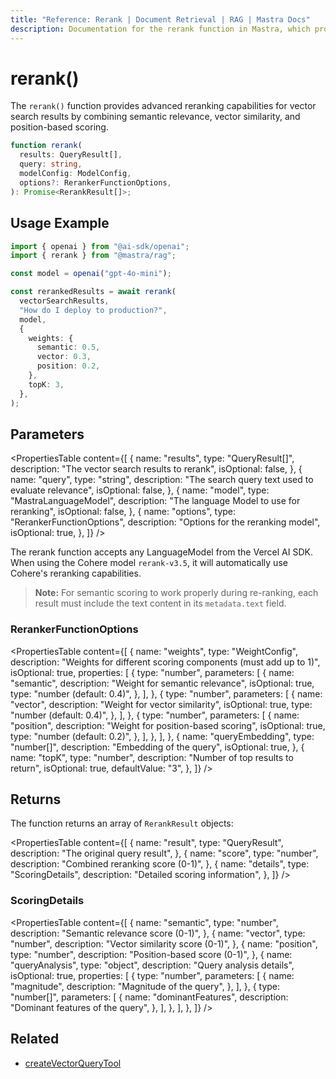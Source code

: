 ---
title: "Reference: Rerank | Document Retrieval | RAG | Mastra Docs"
description: Documentation for the rerank function in Mastra, which provides advanced reranking capabilities for vector search results.
---

# rerank()

The `rerank()` function provides advanced reranking capabilities for vector search results by combining semantic relevance, vector similarity, and position-based scoring.

```typescript
function rerank(
  results: QueryResult[],
  query: string,
  modelConfig: ModelConfig,
  options?: RerankerFunctionOptions,
): Promise<RerankResult[]>;
```

## Usage Example

```typescript
import { openai } from "@ai-sdk/openai";
import { rerank } from "@mastra/rag";

const model = openai("gpt-4o-mini");

const rerankedResults = await rerank(
  vectorSearchResults,
  "How do I deploy to production?",
  model,
  {
    weights: {
      semantic: 0.5,
      vector: 0.3,
      position: 0.2,
    },
    topK: 3,
  },
);
```

## Parameters

<PropertiesTable
  content={[
    {
      name: "results",
      type: "QueryResult[]",
      description: "The vector search results to rerank",
      isOptional: false,
    },
    {
      name: "query",
      type: "string",
      description: "The search query text used to evaluate relevance",
      isOptional: false,
    },
    {
      name: "model",
      type: "MastraLanguageModel",
      description: "The language Model to use for reranking",
      isOptional: false,
    },
    {
      name: "options",
      type: "RerankerFunctionOptions",
      description: "Options for the reranking model",
      isOptional: true,
    },
  ]}
/>

The rerank function accepts any LanguageModel from the Vercel AI SDK. When using the Cohere model `rerank-v3.5`, it will automatically use Cohere's reranking capabilities.

> **Note:** For semantic scoring to work properly during re-ranking, each result must include the text content in its `metadata.text` field.

### RerankerFunctionOptions

<PropertiesTable
  content={[
    {
      name: "weights",
      type: "WeightConfig",
      description:
        "Weights for different scoring components (must add up to 1)",
      isOptional: true,
      properties: [
        {
          type: "number",
          parameters: [
            {
              name: "semantic",
              description: "Weight for semantic relevance",
              isOptional: true,
              type: "number (default: 0.4)",
            },
          ],
        },
        {
          type: "number",
          parameters: [
            {
              name: "vector",
              description: "Weight for vector similarity",
              isOptional: true,
              type: "number (default: 0.4)",
            },
          ],
        },
        {
          type: "number",
          parameters: [
            {
              name: "position",
              description: "Weight for position-based scoring",
              isOptional: true,
              type: "number (default: 0.2)",
            },
          ],
        },
      ],
    },
    {
      name: "queryEmbedding",
      type: "number[]",
      description: "Embedding of the query",
      isOptional: true,
    },
    {
      name: "topK",
      type: "number",
      description: "Number of top results to return",
      isOptional: true,
      defaultValue: "3",
    },
  ]}
/>

## Returns

The function returns an array of `RerankResult` objects:

<PropertiesTable
  content={[
    {
      name: "result",
      type: "QueryResult",
      description: "The original query result",
    },
    {
      name: "score",
      type: "number",
      description: "Combined reranking score (0-1)",
    },
    {
      name: "details",
      type: "ScoringDetails",
      description: "Detailed scoring information",
    },
  ]}
/>

### ScoringDetails

<PropertiesTable
  content={[
    {
      name: "semantic",
      type: "number",
      description: "Semantic relevance score (0-1)",
    },
    {
      name: "vector",
      type: "number",
      description: "Vector similarity score (0-1)",
    },
    {
      name: "position",
      type: "number",
      description: "Position-based score (0-1)",
    },
    {
      name: "queryAnalysis",
      type: "object",
      description: "Query analysis details",
      isOptional: true,
      properties: [
        {
          type: "number",
          parameters: [
            {
              name: "magnitude",
              description: "Magnitude of the query",
            },
          ],
        },
        {
          type: "number[]",
          parameters: [
            {
              name: "dominantFeatures",
              description: "Dominant features of the query",
            },
          ],
        },
      ],
    },
  ]}
/>

## Related

- [createVectorQueryTool](../tools/vector-query-tool)
